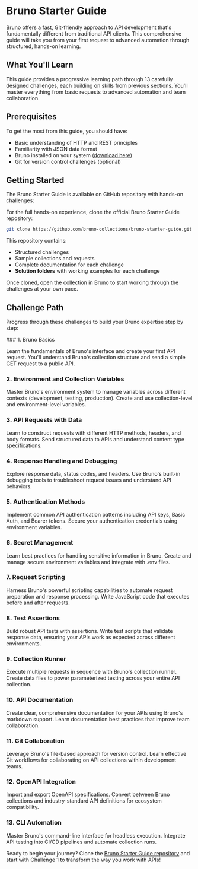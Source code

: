 
# Bruno Starter Guide

Bruno offers a fast, Git-friendly approach to API development that's fundamentally different from traditional API clients. This comprehensive guide will take you from your first request to advanced automation through structured, hands-on learning.

## What You'll Learn

This guide provides a progressive learning path through 13 carefully designed challenges, each building on skills from previous sections. You'll master everything from basic requests to advanced automation and team collaboration.

## Prerequisites

To get the most from this guide, you should have:

- Basic understanding of HTTP and REST principles
- Familiarity with JSON data format
- Bruno installed on your system ([download here](https://www.usebruno.com/downloads))
- Git for version control challenges (optional)

## Getting Started

The Bruno Starter Guide is available on GitHub repository with hands-on challenges:

For the full hands-on experience, clone the official Bruno Starter Guide repository:

```bash
git clone https://github.com/bruno-collections/bruno-starter-guide.git
```

This repository contains:
- Structured challenges
- Sample collections and requests
- Complete documentation for each challenge
- **Solution folders** with working examples for each challenge

Once cloned, open the collection in Bruno to start working through the challenges at your own pace.

## Challenge Path

Progress through these challenges to build your Bruno expertise step by step:

<Steps>
### 1. Bruno Basics

Learn the fundamentals of Bruno's interface and create your first API request. You'll understand Bruno's collection structure and send a simple GET request to a public API.

### 2. Environment and Collection Variables

Master Bruno's environment system to manage variables across different contexts (development, testing, production). Create and use collection-level and environment-level variables.

### 3. API Requests with Data

Learn to construct requests with different HTTP methods, headers, and body formats. Send structured data to APIs and understand content type specifications.

### 4. Response Handling and Debugging

Explore response data, status codes, and headers. Use Bruno's built-in debugging tools to troubleshoot request issues and understand API behaviors.

### 5. Authentication Methods

Implement common API authentication patterns including API keys, Basic Auth, and Bearer tokens. Secure your authentication credentials using environment variables.

### 6. Secret Management

Learn best practices for handling sensitive information in Bruno. Create and manage secure environment variables and integrate with .env files.

### 7. Request Scripting

Harness Bruno's powerful scripting capabilities to automate request preparation and response processing. Write JavaScript code that executes before and after requests.

### 8. Test Assertions

Build robust API tests with assertions. Write test scripts that validate response data, ensuring your APIs work as expected across different environments.

### 9. Collection Runner

Execute multiple requests in sequence with Bruno's collection runner. Create data files to power parameterized testing across your entire API collection.

### 10. API Documentation

Create clear, comprehensive documentation for your APIs using Bruno's markdown support. Learn documentation best practices that improve team collaboration.

### 11. Git Collaboration

Leverage Bruno's file-based approach for version control. Learn effective Git workflows for collaborating on API collections within development teams.

### 12. OpenAPI Integration

Import and export OpenAPI specifications. Convert between Bruno collections and industry-standard API definitions for ecosystem compatibility.

### 13. CLI Automation

Master Bruno's command-line interface for headless execution. Integrate API testing into CI/CD pipelines and automate collection runs.
</Steps>

Ready to begin your journey? Clone the [Bruno Starter Guide repository](https://github.com/bruno-collections/bruno-starter-guide) and start with Challenge 1 to transform the way you work with APIs!